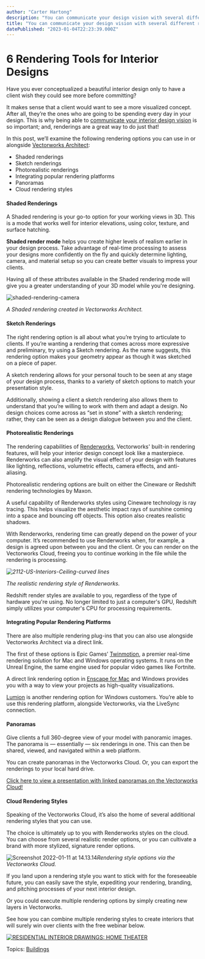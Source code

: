 ```yaml
---
author: "Carter Hartong"
description: "You can communicate your design vision with several different rendering options in Vectorworks Architect."
title: "You can communicate your design vision with several different rendering options in Vectorworks Architect." 
datePublished: "2023-01-04T22:23:39.000Z"
---
```

# 6 Rendering Tools for Interior Designs

Have you ever conceptualized a beautiful interior design only to have a client wish they could see more before committing?

It makes sense that a client would want to see a more visualized concept. After all, they’re the ones who are going to be spending every day in your design. This is why being able to [communicate your interior design vision](../../../net/vectorworks/blog/communicate-inspiration-interiors-vectorworks.html) is so important; and, renderings are a great way to do just that!  

In this post, we’ll examine the following rendering options you can use in or alongside [Vectorworks Architect](https://www.vectorworks.net/en-US/architect):

* Shaded renderings
* Sketch renderings
* Photorealistic renderings
* Integrating popular rendering platforms
* Panoramas
* Cloud rendering styles

#### Shaded Renderings

A Shaded rendering is your go-to option for your working views in 3D. This is a mode that works well for interior elevations, using color, texture, and surface hatching.

**Shaded render mode** helps you create higher levels of realism earlier in your design process. Take advantage of real-time processing to assess your designs more confidently on the fly and quickly determine lighting, camera, and material setup so you can create better visuals to impress your clients.

Having all of these attributes available in the Shaded rendering mode will give you a greater understanding of your 3D model while you're designing. 

![shaded-rendering-camera](https://blog.vectorworks.net/hs-fs/hubfs/shaded-rendering-camera.png?width=1440&height=810&name=shaded-rendering-camera.png)

_A Shaded rendering created in Vectorworks Architect._

#### Sketch Renderings

The right rendering option is all about what you’re trying to articulate to clients. If you’re wanting a rendering that comes across more expressive and preliminary, try using a Sketch rendering. As the name suggests, this rendering option makes your geometry appear as though it was sketched on a piece of paper.

A sketch rendering allows for your personal touch to be seen at any stage of your design process, thanks to a variety of sketch options to match your presentation style.

Additionally, showing a client a sketch rendering also allows them to understand that you’re willing to work with them and adapt a design. No design choices come across as “set in stone” with a sketch rendering; rather, they can be seen as a design dialogue between you and the client.

#### Photorealistic Renderings

The rendering capabilities of [Renderworks](../../../net/vectorworks/blog/renderworks-renderings-powered-by-maxon.html), Vectorworks' built-in rendering features, will help your interior design concept look like a masterpiece. Renderworks can also amplify the visual effect of your design with features like lighting, reflections, volumetric effects, camera effects, and anti-aliasing.

Photorealistic rendering options are built on either the Cineware or Redshift rendering technologies by Maxon.

A useful capability of Renderworks styles using Cineware technology is ray tracing. This helps visualize the aesthetic impact rays of sunshine coming into a space and bouncing off objects. This option also creates realistic shadows.

With Renderworks, rendering time can greatly depend on the power of your computer. It’s recommended to use Renderworks when, for example, a design is agreed upon between you and the client. Or you can render on the Vectorworks Cloud, freeing you to continue working in the file while the rendering is processing.

_![2112-US-Interiors-Ceiling-curved lines](https://blog.vectorworks.net/hs-fs/hubfs/Blog%20Images/220111Renderings%20for%20Interiors/2112-US-Interiors-Ceiling-curved%20lines.jpg?width=1440&name=2112-US-Interiors-Ceiling-curved%20lines.jpg)_

_The realistic rendering style of Renderworks._

Redshift render styles are available to you, regardless of the type of hardware you're using. No longer limited to just a computer's GPU, Redshift simply utilizes your computer's CPU for processing requirements.

#### Integrating Popular Rendering Platforms

There are also multiple rendering plug-ins that you can also use alongside Vectorworks Architect via a direct link.

The first of these options is Epic Games’ [Twinmotion](../../../net/vectorworks/blog/your-guide-to-rendering-with-twinmotion.html), a premier real-time rendering solution for Mac and Windows operating systems. It runs on the Unreal Engine, the same engine used for popular video games like Fortnite. 

A direct link rendering option in [Enscape for Mac](../../../net/vectorworks/blog/quick-start-guide-new-enscape-for-mac-and-vectorworks.html) and Windows provides you with a way to view your projects as high-quality visualizations.

[Lumion](https://university.vectorworks.net/mod/scorm/player.php?a=83&currentorg=articulate%5Frise&scoid=166) is another rendering option for Windows customers. You’re able to use this rendering platform, alongside Vectorworks, via the LiveSync connection.

#### Panoramas

Give clients a full 360-degree view of your model with panoramic images. The panorama is — essentially — six renderings in one. This can then be shared, viewed, and navigated within a web platform.

You can create panoramas in the Vectorworks Cloud. Or, you can export the renderings to your local hard drive.

[Click here to view a presentation with linked panoramas on the Vectorworks Cloud!](https://cloud.vectorworks.net/presentations/11ea961233f2ffea952e12e40e768bf3/)

#### Cloud Rendering Styles

Speaking of the Vectorworks Cloud, it’s also the home of several additional rendering styles that you can use.

The choice is ultimately up to you with Renderworks styles on the cloud. You can choose from several realistic render options, or you can cultivate a brand with more stylized, signature render options.

![Screenshot 2022-01-11 at 14.13.14](https://blog.vectorworks.net/hs-fs/hubfs/Blog%20Images/220111_Renderings%20for%20Interiors/Screenshot%202022-01-11%20at%2014.13.14.png?width=1440&name=Screenshot%202022-01-11%20at%2014.13.14.png)_Rendering style options via the Vectorworks Cloud._

If you land upon a rendering style you want to stick with for the foreseeable future, you can easily save the style, expediting your rendering, branding, and pitching processes of your next interior design.

Or you could execute multiple rendering options by simply creating new layers in Vectorworks. 

See how you can combine multiple rendering styles to create interiors that will surely win over clients with the free webinar below.

[![RESIDENTIAL INTERIOR DRAWINGS: HOME THEATER](https://no-cache.hubspot.com/cta/default/3018241/9ef80386-d8a7-4a5e-8843-b3fcc5d5d401.png)](https://cta-redirect.hubspot.com/cta/redirect/3018241/9ef80386-d8a7-4a5e-8843-b3fcc5d5d401) 

 Topics: [Buildings](https://blog.vectorworks.net/topic/buildings) 

 